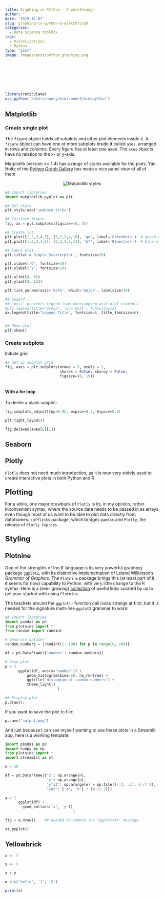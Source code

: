 ```yaml
---
title: Graphing in Python - A walkthrough
author: ''
date: '2019-11-07'
slug: graphing-in-python-a-walkthrough
categories:
  - Data science toolbox
tags: 
  - Visualizations
  - Python
type: "post"
image: images/post/python_graphing.png
---
```


<br>

<head>
<meta charset="utf-8">
<meta name="viewport" content="width=device-width, initial-scale=1">
<!--
<link rel="stylesheet" href="https://maxcdn.bootstrapcdn.com/bootstrap/4.3.1/css/bootstrap.min.css">
-->

<link
  rel="stylesheet"
  href="https://cdn.rawgit.com/afeld/bootstrap-toc/v1.0.1/dist/bootstrap-toc.min.css"
/>
<script src="https://ajax.googleapis.com/ajax/libs/jquery/3.4.1/jquery.min.js"></script>
<script src="https://cdnjs.cloudflare.com/ajax/libs/popper.js/1.14.7/umd/popper.min.js"></script>
<script src="https://maxcdn.bootstrapcdn.com/bootstrap/4.3.1/js/bootstrap.min.js"></script>
<script src="https://cdn.rawgit.com/afeld/bootstrap-toc/v1.0.1/dist/bootstrap-toc.min.js"></script>
</head>
<body>

<body data-spy="scroll" data-target="#toc"> 
<div class="container">
<div class="row">
<!-- sidebar, which will move to the top on a small screen -->
<div class="col-sm-3">
<nav id="toc" data-toggle="toc" class="sticky-top" style='padding-top:40px'></nav>
</div>
<!-- main content area -->
<div class="col-sm-9">

```r
library(reticulate)
use_python('/Users/nancy/miniconda3/bin/python')
```



## Matplotlib  

### Create single plot

The `figure` object holds all subplots and other plot elements inside it. A `figure` object can have one or more subplots inside it called `axes`, arranged in rows and columns. Every figure has at least one axes. The `axes` objects have no relation to the x- or y-axis.


Matplotlib (version >= 1.4) has a range of styles available for the plots. Yan Holtz of the [Python Graph Gallery](https://python-graph-gallery.com/199-matplotlib-style-sheets/) has made a nice panel view of all of them:

<figure>
<center><img src="https://python-graph-gallery.com/wp-content/uploads/199_Matplotlib_style_sheet.png" alt="Matplotlib styles" /></center>
</figure>


```python
## Import libraries
import matplotlib.pyplot as plt

## Set style
plt.style.use('seaborn-ticks')   

## Initiate figure
fig, ax = plt.subplots(figsize=(8, 3))

## Create lot
plt.plot([1,2,3,4,5], [1,2,3,4,10], 'go', label='GreenDots')  # green dots
plt.plot([1,2,3,4,5], [2,3,4,5,11], 'b*', label='Bluestars')  # blue stars

## Label plot
plt.title('A Simple Scatterplot', fontsize=20) 

plt.xlabel('O', fontsize=18)
plt.ylabel('Y', fontsize=18)

plt.xlim([0, 6])
plt.ylim([0, 12])

plt.tick_params(axis='both', which='major', labelsize=14)

## Legend
## 'best' prevents legend from overlapping with plot elements
#plt.legend(title='Group', loc='best', fontsize=12)
ax.legend(title="Legend Title", fontsize=6, title_fontsize=6)


## Show plot
plt.show()
```



### Create subplots

Initiate grid 

```python
## Set up subplot grid
fig, axes = plt.subplots(nrows = 9, ncols = 2,
                         sharex = False, sharey = False,
                         figsize=(8, 15))
                         

```

#### **With a for loop**




To delete a blank subplot:

```python
fig.subplots_adjust(top=0.92, wspace=0.2, hspace=0.3)

plt.tight_layout()

fig.delaxes(axes[8][1])                         
```                                         

## Seaborn



## Plotly

`Plotly` does not need much introduction, as it is now very widely used to create interactive plots in both Python and R. 


<h3><font size="5">Plotting</font></h3>

For a while, one major drawback of `Plotly` is its, in my opinion, rather inconvenient syntax, where the source data needs to be passed in as arrays even though most of us want to be able to plot data directly from dataframes. `cufflinks` package, which bridges `pandas` and `Plotly`, the release of `Plotly Express` 


<h3><font size="5">Styling</font></h3>



## Plotnine

One of the strengths of the R language is its very powerful graphing package `ggplot2`, with its distinctive implementation of Leland Wilkinson's *Grammar of Graphics*. The `Plotnine` package brings this (at least part of it, it seems for now) capability to Python, with very little change to the R syntax. Here is a (ever growing) [collection](https://raindrop.io/collection/8766091) of useful links curated by us to get your started with using `Plotnine`.

The brackets around the `ggplot()` function call looks strange at first, but it is needed for the signature multi-line `ggplot2` grammer to work:

```python
## Import libraries
import pandas as pd
from plotnine import *
from random import randint

# Generate dataset
random_numbers = [randint(1, 100) for p in range(0, 100)]

df = pd.DataFrame({'number': random_numbers})

# Draw plot
p = (
      ggplot(df, aes(x='number')) + 
          geom_histogram(bins=20, na_rm=True) +
          ggtitle('Histogram of random numbers') +
          theme_light()
                        )

## Display plot
p.draw();
```


If you want to save the plot to file:

```Python
p.save("output.png")
```

And just because I can see myself wanting to use these plots in a Streamlit app, here is a working template:

```python
import pandas as pd
import numpy as np
from plotnine import *
import streamlit as st

n = 10

df = pd.DataFrame({'x': np.arange(n),
                   'y': np.arange(n),
                   'yfit': np.arange(n) + np.tile([-.2, .2], n // 2),
                   'cat': ['a', 'b'] * (n // 2)})

a = (
      ggplot(df) +
        geom_col(aes('x', 'y'))
                               )

fig = a.draw();   ## Needed to remove the "ggplot<#>" message

st.pyplot()
```


## Yellowbrick

```r
x <- 7

y <- 9

x + y

o = c('hello', '1', '2')

print(o)
```









</div>
</div>
</div>
</body>